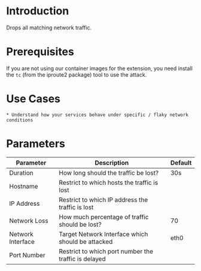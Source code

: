 # Introduction

Drops all matching network traffic.

# Prerequisites

If you are not using our container images for the extension, you need install the `tc` (from the iproute2 package) tool to use the attack.

# Use Cases

    * Understand how your services behave under specific / flaky network conditions

# Parameters

| Parameter         | Description                                          | Default |
|-------------------|------------------------------------------------------|---------|
| Duration          | How long should the traffic be lost?                 | 30s     |
| Hostname          | Restrict to which hosts the traffic is lost          |         |
| IP Address        | Restrict to which IP address the traffic is lost     |         |
| Network Loss      | How much percentage of traffic should be lost?       | 70      |
| Network Interface | Target Network Interface which should be attacked    | eth0    |
| Port Number       | Restrict to which port number the traffic is delayed |         |
